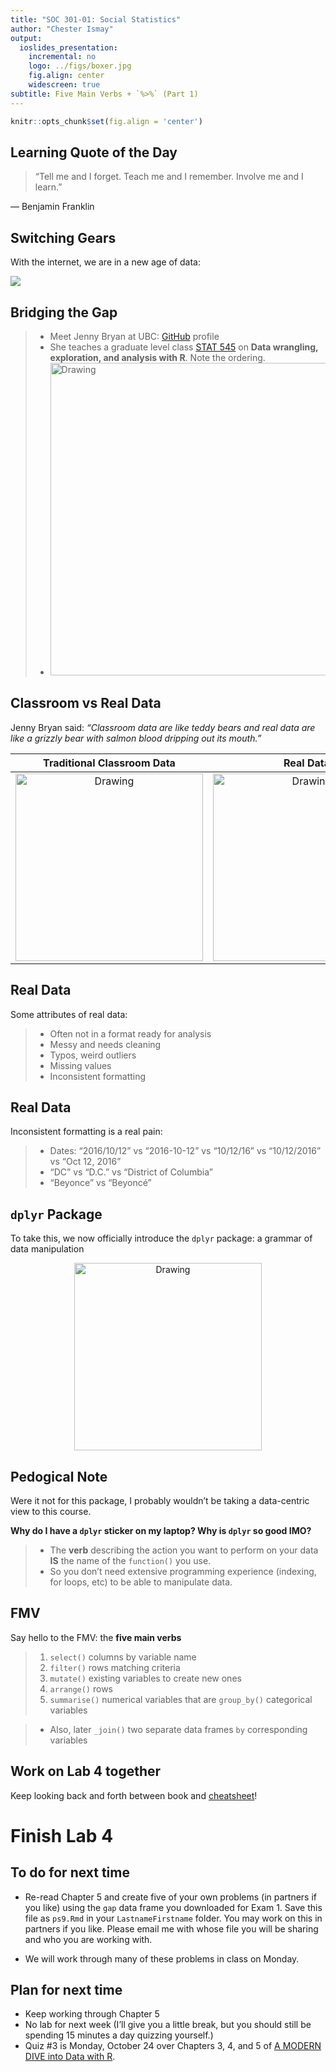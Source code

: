 ```yaml
---
title: "SOC 301-01: Social Statistics"
author: "Chester Ismay"
output:
  ioslides_presentation:
    incremental: no
    logo: ../figs/boxer.jpg
    fig.align: center
    widescreen: true
subtitle: Five Main Verbs + `%>%` (Part 1)
---
```


```r
knitr::opts_chunk$set(fig.align = 'center')
```


## Learning Quote of the Day {.flexbox .vcenter}

> "Tell me and I forget. Teach me and I remember. Involve me and I learn."

― Benjamin Franklin


## Switching Gears

With the internet, we are in a new age of data:

![](DataDeluge.png)



## Bridging the Gap

> * Meet Jenny Bryan at UBC: <a target="_blank" class="page-link" href="https://github.com/jennybc">GitHub</a> profile
> * She teaches a graduate level class <a target="_blank" class="page-link" href="http://stat545.com/">STAT 545</a> on **Data wrangling, exploration, and analysis with R**. Note the ordering.
> * <img src="gap.png" alt="Drawing" style="width: 500px;"/>



## Classroom vs Real Data

Jenny Bryan said: *"Classroom data are like teddy bears and real data are like a grizzly bear with salmon blood dripping out its mouth."*

Traditional Classroom Data            |  Real Data
:-------------------------:|:-------------------------:
<img src="teddy.jpg" alt="Drawing" style="width: 300px;"/>  |  <img src="grizzly.gif" alt="Drawing" style="width: 300px;"/>



## Real Data

Some attributes of real data:

> * Often not in a format ready for analysis
> * Messy and needs cleaning
> * Typos, weird outliers
> * Missing values
> * Inconsistent formatting



## Real Data

Inconsistent formatting is a real pain:

> * Dates: "2016/10/12" vs "2016-10-12" vs "10/12/16" vs "10/12/2016" vs "Oct 12, 2016"
> * "DC" vs "D.C." vs "District of Columbia"
> * "Beyonce" vs "Beyoncé"



## `dplyr` Package

To take this, we now officially introduce the `dplyr` package: a grammar of data manipulation

<p align="center">
<img src="dplyr.png" alt="Drawing" style="width: 300px;"/>
</p>



## Pedogical Note

Were it not for this package, I probably wouldn't be taking a data-centric view to this course.   

**Why do I have a `dplyr` sticker on my laptop? Why is `dplyr` so good IMO?**

> * The **verb** describing the action you want to perform on your data **IS** the name of the `function()` you use.
> * So you don't need extensive programming experience (indexing, for loops, etc) to be able to manipulate data.




## FMV

Say hello to the FMV: the **five main verbs**

> 1. `select()` columns by variable name
> 1. `filter()` rows matching criteria
> 1. `mutate()` existing variables to create new ones
> 1. `arrange()` rows
> 1. `summarise()` numerical variables that are `group_by()` categorical variables

> - Also, later `_join()` two separate data frames `by` corresponding variables




## Work on Lab 4 together

Keep looking back and forth between book and [cheatsheet](https://www.rstudio.com/wp-content/uploads/2015/02/data-wrangling-cheatsheet.pdf)!





<!--
## Important Concept: Piping

Piping allows you to take the output of one function and **pipe** it as the input of
the next function. You can string along several pipes to form a single **chain**.

* R Command: `%>%`
* Described as: "_then_". 



## Important Concept: Piping

Ex:  say you want to apply functions `h()` and `g()` and then `f()` on data `x`.  You can do

* `f(g(h(x)))` OR
* `x %>% h() %>% g() %>% f()`

This

> * saves you from confusing nested parentheses
> * emphasizes the **sequential** breaking down of tasks, making it more readable
> * i.e. Do this _then_ do this _then_ do this _then_ ...




## Important Concept: Piping

Pipes are always directed to the first argument of any function. The following three bits of R code
do the same thing, extract all january flights:

```r
library(nycflights13)
data(flights)

# Bit 1: No piping
filter(flights, month == 1)

# Bit 2: Piping. Note no comma
flights %>% filter(month == 1)

# Bit 3: Piping across multiple lines (preferred for legibility)
flights %>% 
  filter(month==1)
```
-->


# Finish Lab 4

## To do for next time

- Re-read Chapter 5 and create five of your own problems (in partners if you like) using the `gap` data frame you downloaded for Exam 1.  Save this file as `ps9.Rmd` in your `LastnameFirstname` folder.  You may work on this in partners if you like.  Please email me with whose file you will be sharing and who you are working with.  

- We will work through many of these problems in class on Monday.

## Plan for next time

- Keep working through Chapter 5
- No lab for next week (I'll give you a little break, but you should still be spending 15 minutes a day quizzing yourself.)
- Quiz #3 is Monday, October 24 over Chapters 3, 4, and 5 of [A MODERN DIVE into Data with R](https://ismayc.github.io/moderndiver-book/3-tidy.html).


    